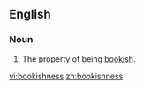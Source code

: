 ==English==

===Noun===
{{en-noun|-}}

# The property of being [[bookish]].

[[vi:bookishness]]
[[zh:bookishness]]